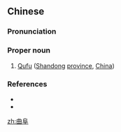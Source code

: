 ==Chinese==
{{zh-forms}}

===Pronunciation===
{{zh-pron
|m=Qūfù
|c=kuk1 fau6
|cat=pn
}}

===Proper noun===
{{zh-proper noun}}

# [[w:Qufu|Qufu]] ([[Shandong]] [[province]], [[China]])

===References===
* {{pedialite|曲阜|lang=zh}}
* {{pedialite|Qufu}}

{{zh-cat|Cities}}

[[zh:曲阜]]